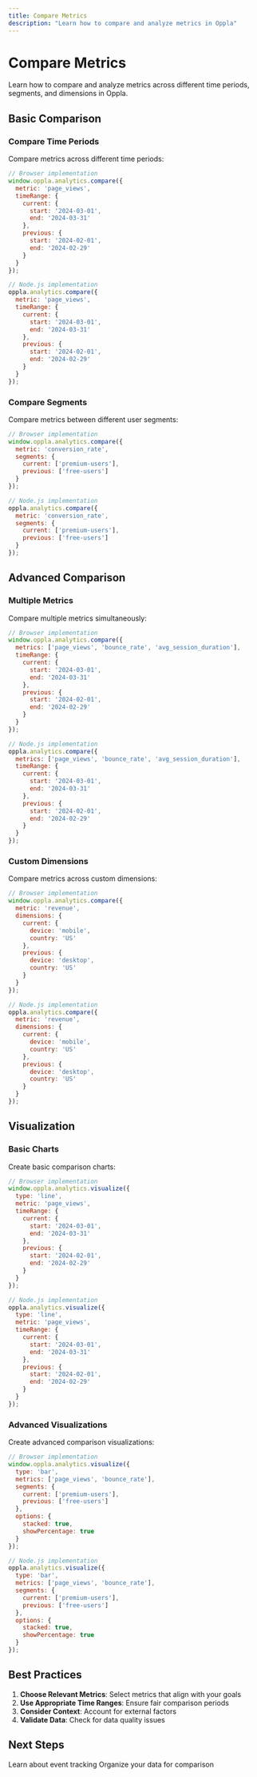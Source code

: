 ```yaml
---
title: Compare Metrics
description: "Learn how to compare and analyze metrics in Oppla"
---
```


# Compare Metrics

Learn how to compare and analyze metrics across different time periods, segments, and dimensions in Oppla.

## Basic Comparison

### Compare Time Periods

Compare metrics across different time periods:

```javascript
// Browser implementation
window.oppla.analytics.compare({
  metric: 'page_views',
  timeRange: {
    current: {
      start: '2024-03-01',
      end: '2024-03-31'
    },
    previous: {
      start: '2024-02-01',
      end: '2024-02-29'
    }
  }
});

// Node.js implementation
oppla.analytics.compare({
  metric: 'page_views',
  timeRange: {
    current: {
      start: '2024-03-01',
      end: '2024-03-31'
    },
    previous: {
      start: '2024-02-01',
      end: '2024-02-29'
    }
  }
});
```

### Compare Segments

Compare metrics between different user segments:

```javascript
// Browser implementation
window.oppla.analytics.compare({
  metric: 'conversion_rate',
  segments: {
    current: ['premium-users'],
    previous: ['free-users']
  }
});

// Node.js implementation
oppla.analytics.compare({
  metric: 'conversion_rate',
  segments: {
    current: ['premium-users'],
    previous: ['free-users']
  }
});
```

## Advanced Comparison

### Multiple Metrics

Compare multiple metrics simultaneously:

```javascript
// Browser implementation
window.oppla.analytics.compare({
  metrics: ['page_views', 'bounce_rate', 'avg_session_duration'],
  timeRange: {
    current: {
      start: '2024-03-01',
      end: '2024-03-31'
    },
    previous: {
      start: '2024-02-01',
      end: '2024-02-29'
    }
  }
});

// Node.js implementation
oppla.analytics.compare({
  metrics: ['page_views', 'bounce_rate', 'avg_session_duration'],
  timeRange: {
    current: {
      start: '2024-03-01',
      end: '2024-03-31'
    },
    previous: {
      start: '2024-02-01',
      end: '2024-02-29'
    }
  }
});
```

### Custom Dimensions

Compare metrics across custom dimensions:

```javascript
// Browser implementation
window.oppla.analytics.compare({
  metric: 'revenue',
  dimensions: {
    current: {
      device: 'mobile',
      country: 'US'
    },
    previous: {
      device: 'desktop',
      country: 'US'
    }
  }
});

// Node.js implementation
oppla.analytics.compare({
  metric: 'revenue',
  dimensions: {
    current: {
      device: 'mobile',
      country: 'US'
    },
    previous: {
      device: 'desktop',
      country: 'US'
    }
  }
});
```

## Visualization

### Basic Charts

Create basic comparison charts:

```javascript
// Browser implementation
window.oppla.analytics.visualize({
  type: 'line',
  metric: 'page_views',
  timeRange: {
    current: {
      start: '2024-03-01',
      end: '2024-03-31'
    },
    previous: {
      start: '2024-02-01',
      end: '2024-02-29'
    }
  }
});

// Node.js implementation
oppla.analytics.visualize({
  type: 'line',
  metric: 'page_views',
  timeRange: {
    current: {
      start: '2024-03-01',
      end: '2024-03-31'
    },
    previous: {
      start: '2024-02-01',
      end: '2024-02-29'
    }
  }
});
```

### Advanced Visualizations

Create advanced comparison visualizations:

```javascript
// Browser implementation
window.oppla.analytics.visualize({
  type: 'bar',
  metrics: ['page_views', 'bounce_rate'],
  segments: {
    current: ['premium-users'],
    previous: ['free-users']
  },
  options: {
    stacked: true,
    showPercentage: true
  }
});

// Node.js implementation
oppla.analytics.visualize({
  type: 'bar',
  metrics: ['page_views', 'bounce_rate'],
  segments: {
    current: ['premium-users'],
    previous: ['free-users']
  },
  options: {
    stacked: true,
    showPercentage: true
  }
});
```

## Best Practices

1. **Choose Relevant Metrics**: Select metrics that align with your goals
2. **Use Appropriate Time Ranges**: Ensure fair comparison periods
3. **Consider Context**: Account for external factors
4. **Validate Data**: Check for data quality issues

## Next Steps

<CardGroup cols={2}>
  <Card
    title="Track Events"
    icon="chart-line"
    href="/analytics/track-events"
  >
    Learn about event tracking
  </Card>
  <Card
    title="Data Tags"
    icon="tag"
    href="/analytics/data-tags"
  >
    Organize your data for comparison
  </Card>
</CardGroup> 